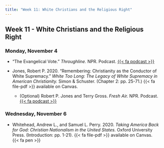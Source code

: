 ```yaml
---
title: "Week 11: White Christians and the Religious Right"
---
```


::: {.content-visible when-format="pdf"}

## Week 11 - White Christians and the Religious Right

:::


[//]: <> (Need to write intro)

### Monday, November 4

- "The Evangelical Vote." *Throughline.* NPR. Podcast. [{{< fa podcast >}}](https://www.npr.org/2020/09/23/916048798/the-evangelical-vote})

- Jones, Robert P. 2020. "Remembering: Christianity as the Conductor of White Supremacy." *White Too Long: The Legacy of White Supremacy in American Christianity.* Simon & Schuster. (Chapter 2: pp. 25-71.) {{< fa file-pdf >}} available on Canvas.

    - (Optional) Robert P. Jones and Terry Gross. *Fresh Air.* NPR. Podcast. [{{< fa podcast >}}](https://www.npr.org/2020/07/30/896712611/american-christianity-must-reckon-with-legacy-of-white-supremacy-author-says)



### Wednesday, November 6

- Whitehead, Andrew L., and Samuel L. Perry. 2020. *Taking America Back for God: Christian Nationalism in the United States.* Oxford University Press. (Introduction: pp. 1-21). {{< fa file-pdf >}} available on Canvas. {{< fa pen >}}


